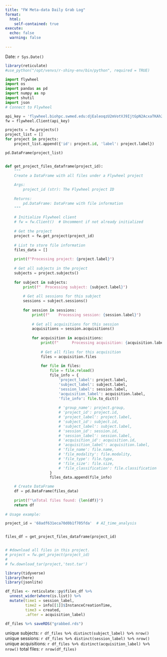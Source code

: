 ```yaml
---
title: "FW Meta-data Daily Grab Log"
format:
  html:
    self-contained: true
execute:
  echo: false
  warning: false
  
---
```


Date: `r Sys.Date()`

```r
library(reticulate)
#use_python("/opt/venvs/r-shiny-env/bin/python", required = TRUE)
```


```python
import flywheel
import os
import pandas as pd
import numpy as np
import shutil
import json
# Connect to Flywheel

api_key = 'flywheel.biohpc.swmed.edu:djEaleoqzU2mVotVJ9IjtGpN2AcxaTKAh24PzV7hEogAXQObNezez1-sA'
fw = flywheel.Client(api_key)

projects = fw.projects()
project_list = []
for project in projects:
    project_list.append({'id': project.id, 'label': project.label})

pd.DataFrame(project_list)


def get_project_files_dataframe(project_id):
    """
    Create a DataFrame with all files under a Flywheel project
    
    Args:
        project_id (str): The Flywheel project ID
        
    Returns:
        pd.DataFrame: DataFrame with file information
    """
    
    # Initialize Flywheel client
    # fw = fw.Client()  # Uncomment if not already initialized
    
    # Get the project
    project = fw.get_project(project_id)
    
    # List to store file information
    files_data = []
    
    print(f"Processing project: {project.label}")
    
    # Get all subjects in the project
    subjects = project.subjects()
    
    for subject in subjects:
        print(f"  Processing subject: {subject.label}")
        
        # Get all sessions for this subject
        sessions = subject.sessions()
        
        for session in sessions:
            print(f"    Processing session: {session.label}")
            
            # Get all acquisitions for this session
            acquisitions = session.acquisitions()
            
            for acquisition in acquisitions:
                print(f"      Processing acquisition: {acquisition.label}")
                
                # Get all files for this acquisition
                files = acquisition.files
                
                for file in files:
                    file = file.reload()
                    file_info = {
                        'project_label': project.label,
                        'subject_label': subject.label,
                        'session_label': session.label,
                        'acquisition_label': acquisition.label,
                        'file_info': file.to_dict()
                      
                        # 'group_name': project.group,
                        # 'project_id': project.id,
                        # 'project_label': project.label,
                        # 'subject_id': subject.id,
                        # 'subject_label': subject.label,
                        # 'session_id': session.id,
                        # 'session_label': session.label,
                        # 'acquisition_id': acquisition.id,
                        # 'acquisition_label': acquisition.label,
                        # 'file_name': file.name,
                        # 'file_modality': file.modality,
                        # 'file_type': file.type,
                        # 'file_size': file.size,
                        # 'file_classification': file.classification
                    }
                    files_data.append(file_info)

    # Create DataFrame
    df = pd.DataFrame(files_data)
    
    print(f"\nTotal files found: {len(df)}")
    return df
      
# Usage example:

project_id = '68adf631eca70d0b1f705fda'  # AI_time_analysis


files_df = get_project_files_dataframe(project_id)


# #download all files in this project.
# project = fw.get_project(project_id)
# 
# fw.download_tar(project,'test.tar')

```



```r
library(tidyverse)
library(here)
library(jsonlite)

df_files <- reticulate::py$files_df %>%
  unnest_wider(where(is.list)) %>%
  mutate(time1 = session_label,
         time2 = info[[1]]$InstanceCreationTime,
         time3 = created,
         .after = acquisition_label)

df_files %>% saveRDS("grabbed.rds")

```

unique subjects: `r df_files %>% distinct(subject_label) %>% nrow()`
unique sessions: `r df_files %>% distinct(session_label) %>% nrow()`
unique acquisitions: `r df_files %>% distinct(acquisition_label) %>% nrow()`
total files: `r nrow(df_files)`

